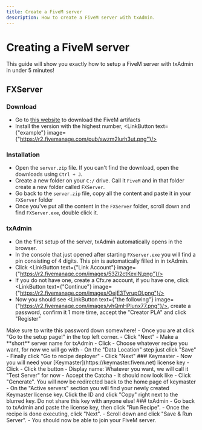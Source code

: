 ```yaml
---
title: Create a FiveM server
description: How to create a FiveM server with txAdmin.
---
```




# Creating a FiveM server

This guide will show you exactly how to setup a FiveM server with txAdmin in under 5 minutes!

## FXServer

<Steps>

### Download

- Go to [this website](https://runtime.fivem.net/artifacts/fivem/build_server_windows/master/) to download the FiveM artifacts
- Install the version with the highest number, <LinkButton text={"example"} image={"https://r2.fivemanage.com/pub/swzm2lurh3ut.png"}/>

### Installation

- Open the `server.zip` file. If you can't find the download, open the downloads using `Ctrl + J`.
- Create a new folder on your `C:/` drive. Call it `FiveM` and in that folder create a new folder called `FXServer`.
- Go back to the `server.zip` file, copy all the content and paste it in your `FXServer` folder
- Once you've put all the content in the `FXServer` folder, scroll down and find `FXServer.exe`, double click it.

### txAdmin

- On the first setup of the server, txAdmin automatically opens in the browser.
- In the console that just opened after starting `FXserver.exe` you will find a pin consisting of 4 digits. This pin is automatically filled in in txAdmin.
- Click <LinkButton text={"Link Account"} image={"https://r2.fivemanage.com/images/53Zl2ctKexiN.png"}/>
- If you do not have one, create a Cfx.re account, if you have one, click <LinkButton text={"Continue"} image={"https://r2.fivemanage.com/images/OejE3TvrupOI.png"}/>
- Now you should see <LinkButton text={"the following"} image={"https://r2.fivemanage.com/images/vhQmHPlunx77.png"}/>, create a password, confirm it 1 more time, accept the "Creator PLA" and click "Register"
<Callout type="warning">
Make sure to write this password down somewhere!
</Callout>
- Once you are at <LinkButton text={"this page"} image={"https://r2.fivemanage.com/images/luGdq58q79xn.png"}/> click "Go to the setup page!" in the top left corner.
- Click "Next"
- Make a **short** server name for txAdmin
- Click <LinkButton text={"Popular recipes"} image={"https://r2.fivemanage.com/images/xhnnaKj61YqV.png"}/>
- Choose whatever recipe you want, for now we will go with <LinkButton text={"CFX Default FiveM"} image={"https://r2.fivemanage.com/images/AHUi7GgnMbZk.png"}/>
- On the "Data Location" step just click "Save"
- Finally click "Go to recipe deployer"
- Click "Next"
### Keymaster
- Now you will need your [Keymaster](https://keymaster.fivem.net) license key
- Click <LinkButton text={"Sign in"} image={"https://r2.fivemanage.com/images/GEHecw3vnUOR.png"}/>
- Click the <LinkButton text={"New Server"} image={"https://r2.fivemanage.com/images/JMRQIHeUz0kI.png"}/> button
- Display name: Whatever you want, we will call it "Test Server" for now
- Accept the Catcha
- It should now look like <LinkButton text={"this"} image={"https://r2.fivemanage.com/images/7tsrxNhPYLPg.png"}/>
- Click "Generate". You will now be redirected back to the home page of keymaster
- On the "Active servers" section you will find your newly created Keymaster license key. Click the ID and click "Copy" right next to the blurred key.
<Callout type="warning">
Do not share this key with anyone else!
</Callout>
### txAdmin
- Go back to txAdmin and paste the license key, then click "Run Recipe".
- Once the recipe is done executing, click "Next".
- Scroll down and click "Save & Run Server".
- You should now be able to join your FiveM server.
</Steps>
